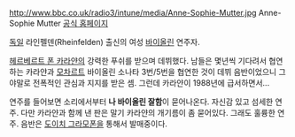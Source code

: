 http://www.bbc.co.uk/radio3/intune/media/Anne-Sophie-Mutter.jpg
Anne-Sophie Mutter
[http://www.anne-sophie-mutter.de/me_index.php 공식 홈페이지]

[[독일]] 라인펠덴(Rheinfelden) 출신의 여성 [[바이올린]] 연주자.

[[헤르베르트 폰 카라얀]]의 강력한 푸쉬를 받으며 데뷔했다. 남들은 몇년씩 기다려서 협연하는 카라얀과 [[모차르트]] 바이올린 소나타 3번/5번을 협연한 것이 데뷔 음반이었으니 그야말로 전폭적인 관심과 지지를 받은 셈. 그런데 카라얀이 1988년에 급서하면서...

연주를 들어보면 소리에서부터 '''나 바이올린 잘함'''이 묻어나온다. 자신감 있고 섬세한 연주. 다만 카라얀과 함께 낸 판은 말기 카라얀의 개기름이 좀 묻어있다. 그래도 훌륭한 연주. 음반은 [[도이치 그라모폰]]을 통해서 발매중이다.
